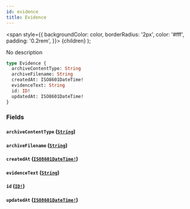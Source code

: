 ```yaml
---
id: evidence
title: Evidence
---
```


<span
style={{
      backgroundColor: color,
      borderRadius: '2px',
      color: '#fff',
      padding: '0.2rem',
    }}>
{children}
</span>
);

No description

```graphql
type Evidence {
  archiveContentType: String
  archiveFilename: String
  createdAt: ISO8601DateTime!
  evidenceText: String
  id: ID!
  updatedAt: ISO8601DateTime!
}
```

### Fields

#### `archiveContentType` ([`String`](/api/scalars/string))

#### `archiveFilename` ([`String`](/api/scalars/string))

#### `createdAt` ([`ISO8601DateTime!`](/api/scalars/iso-8601-date-time))

#### `evidenceText` ([`String`](/api/scalars/string))

#### `id` ([`ID!`](/api/scalars/id))

#### `updatedAt` ([`ISO8601DateTime!`](/api/scalars/iso-8601-date-time))
